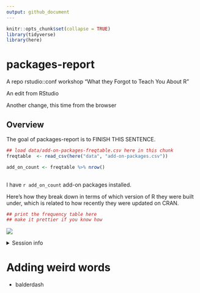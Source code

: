```yaml
---
output: github_document
---
```


```r
knitr::opts_chunk$set(collapse = TRUE)
library(tidyverse)
library(here)
```

# packages-report
A repo rstudio::conf workshop "What they Forgot to Teach You About R"

An edit from RStudio

Another change, this time from the browser

## Overview

The goal of packages-report is to FINISH THIS SENTENCE.

```r
## load data/add-on-packages-freqtable.csv here in this chunk
freqtable  <- read_csv(here("data", "add-on-packages.csv"))

add_on_count <- freqtable %>% nrow()
  
```

I have `r add_on_count` add-on packages installed.

Here's how they break down in terms of which version of R they were built under, which is related to how recently they were updated on CRAN.

```r
## print the frequency table here
## make it prettier if you know how
```

![](figs/built-barchart.png)

<details>

<summary>Session info</summary>
```r
devtools::session_info()
```

</details>

# Adding weird words
- balderdash